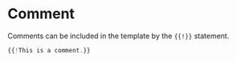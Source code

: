 <Module name="waterpipe" />

# Comment

Comments can be included in the template by the `{{!}}` statement.

```javascript
{{!This is a comment.}}
```
